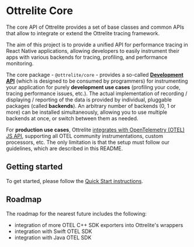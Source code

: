# Ottrelite Core

The core API of Ottrelite provides a set of base classes and common APIs that allow to integrate or extend the Ottrelite tracing framework.

The aim of this project is to provide a unified API for performance tracing in React Native applications, allowing developers to easily instrument their apps with various backends for tracing, profiling, and performance monitoring.

The core package - `@ottrelite/core` - provides a so-called [**Development API**](#development-api) (which is designed to be consumed by programmers) for instrumenting your application for purely **development use cases** (profiling your code, tracing performance issues, etc.). The actual implementation of recording / displaying / reporting of the data is provided by individual, pluggable packages (called **backends**). An arbitrary number of backends (0, 1 or more) can be installed simultaneously, allowing you to use multiple backends at once, or switch between them as needed.

For **production use cases**, Ottrelite [integrates with OpenTelemetry (OTEL) JS API](#opentelemetry-otel-api---production--development), supporting all OTEL community instrumentations, custom processors, etc. The only limitation is that the setup must follow our guidelines, which are described in this README.

## Getting started

To get started, please follow the [Quick Start instructions](./quick-start.mdx).

## Roadmap

The roadmap for the nearest future includes the following:

- integration of more OTEL C++ SDK exporters into Ottrelite's wrappers
- integration with Swift OTEL SDK
- integration with Java OTEL SDK
